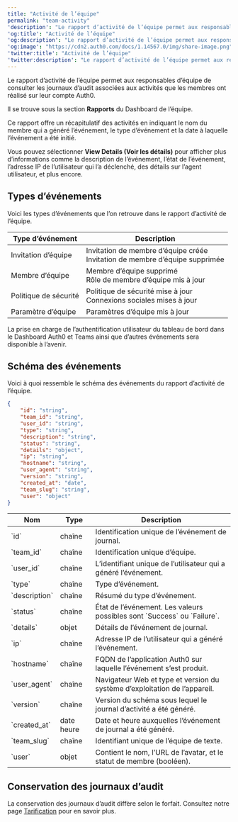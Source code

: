 ---
title: "Activité de l’équipe"
permalink: "team-activity"
'description': "Le rapport d’activité de l’équipe permet aux responsables d’équipe de consulter et d’analyser les journaux d’événements générés par les membres de l’équipe."
'og:title': "Activité de l’équipe"
'og:description': "Le rapport d’activité de l’équipe permet aux responsables d’équipe de consulter et d’analyser les journaux d’événements générés par les membres de l’équipe."
'og:image': "https://cdn2.auth0.com/docs/1.14567.0/img/share-image.png"
'twitter:title': "Activité de l’équipe"
'twitter:description': "Le rapport d’activité de l’équipe permet aux responsables d’équipe de consulter et d’analyser les journaux d’événements générés par les membres de l’équipe."
---

Le rapport d’activité de l’équipe permet aux responsables d’équipe de consulter les journaux d’audit associées aux activités que les membres ont réalisé sur leur compte Auth0.

Il se trouve sous la section **Rapports** du Dashboard de l’équipe.

Ce rapport offre un récapitulatif des activités en indiquant le nom du membre qui a généré l’événement, le type d’événement et la date à laquelle l’événement a été initié.

Vous pouvez sélectionner **View Details (Voir les détails)**  pour afficher plus d’informations comme la description de l’événement, l’état de l’événement, l’adresse IP de l’utilisateur qui l’a déclenché, des détails sur l’agent utilisateur, et plus encore.

## Types d’événements

Voici les types d’événements que l’on retrouve dans le rapport d’activité de l’équipe.

<table class="table"><thead>
<tr>
<th><strong>Type d’événement</strong></th>
<th><strong>Description</strong></th>
</tr>
</thead>
<tbody>
<tr>
<td>Invitation d’équipe</td>
<td>Invitation de membre d’équipe créée <br/> Invitation de membre d’équipe supprimée</td>
</tr>
<tr>
<td>Membre d’équipe</td>
<td>Membre d’équipe supprimé <br/> Rôle de membre d’équipe mis à jour</td>
</tr>
<tr>
<td>Politique de sécurité</td>
<td>Politique de sécurité mise à jour <br/> Connexions sociales mises à jour</td>
</tr>
<tr>
<td>Paramètre d’équipe</td>
<td>Paramètres d’équipe mis à jour</td>
</tr>
</tbody>
</table>

<Callout icon="file-lines" color="#0EA5E9" iconType="regular">

La prise en charge de l’authentification utilisateur du tableau de bord dans le Dashboard Auth0 et Teams ainsi que d’autres événements sera disponible à l’avenir.

</Callout>

## Schéma des événements

Voici à quoi ressemble le schéma des événements du rapport d’activité de l’équipe.

```json lines
{  
    "id": "string", 
    "team_id": "string",
    "user_id": "string",
    "type": "string",
    "description": "string",
    "status": "string",
    "details": "object",
    "ip": "string",
    "hostname": "string",
    "user_agent": "string",
    "version": "string",
    "created_at": "date",
    "team_slug": "string",
    "user": "object"
}
```

<table class="table"><thead>
<tr>
<th><strong>Nom</strong></th>
<th><strong>Type</strong></th>
<th><strong>Description</strong></th>
</tr>
</thead>
<tbody>
<tr>
<td>`id`</td>
<td>chaîne</td>
<td>Identification unique de l’événement de journal.</td>
</tr>
<tr>
<td>`team_id`</td>
<td>chaîne</td>
<td>Identification unique d’équipe.</td>
</tr>
<tr>
<td>`user_id`</td>
<td>chaîne</td>
<td>L’identifiant unique de l’utilisateur qui a généré l’événement.</td>
</tr>
<tr>
<td>`type`</td>
<td>chaîne</td>
<td>Type d’événement.</td>
</tr>
<tr>
<td>`description`</td>
<td>chaîne</td>
<td>Résumé du type d’événement.</td>
</tr>
<tr>
<td>`status`</td>
<td>chaîne</td>
<td>État de l’événement. Les valeurs possibles sont `Success` ou `Failure`.</td>
</tr>
<tr>
<td>`details`</td>
<td>objet</td>
<td>Détails de l’événement de journal.</td>
</tr>
<tr>
<td>`ip`</td>
<td>chaîne</td>
<td>Adresse IP de l’utilisateur qui a généré l’événement.</td>
</tr>
<tr>
<td>`hostname`</td>
<td>chaîne</td>
<td>FQDN de l’application Auth0 sur laquelle l’événement s’est produit.</td>
</tr>
<tr>
<td>`user_agent`</td>
<td>chaîne</td>
<td>Navigateur Web et type et version du système d’exploitation de l’appareil.</td>
</tr>
<tr>
<td>`version`</td>
<td>chaîne</td>
<td>Version du schéma sous lequel le journal d’activité a été généré.</td>
</tr>
<tr>
<td>`created_at`</td>
<td>date heure</td>
<td>Date et heure auxquelles l’événement de journal a été généré.</td>
</tr>
<tr>
<td>`team_slug`</td>
<td>chaîne</td>
<td>Identifiant unique de l’équipe de texte.</td>
</tr>
<tr>
<td>`user`</td>
<td>objet</td>
<td>Contient le nom, l’URL de l’avatar, et le statut de membre (booléen).</td>
</tr>
</tbody>
</table>

## Conservation des journaux d’audit

La conservation des journaux d’audit diffère selon le forfait. Consultez notre page [Tarification](https://auth0.com/pricing) pour en savoir plus.
